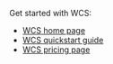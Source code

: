 Get started with WCS:

- [WCS home page](https://console.weaviate.cloud/)
- [WCS quickstart guide](/developers/wcs/quickstart)
- [WCS pricing page](/pricing#)